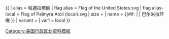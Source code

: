 {{ {{{1<noinclude>|country showdata</noinclude>}}}
| alias = 帕邁拉環礁
| flag alias = Flag of the United States.svg
| flag alias-local = Flag of Palmyra Atoll (local).svg
| size = {{{size|}}}
| name = {{#if: {{{name|}}} | {{{name|}}} | 巴尔米拉环礁 }}
| variant = {{{variant|}}}
<noinclude>
| var1 = local
</noinclude>
}}<noinclude>
[[Category:美国行政区划资料模板]]
</noinclude>